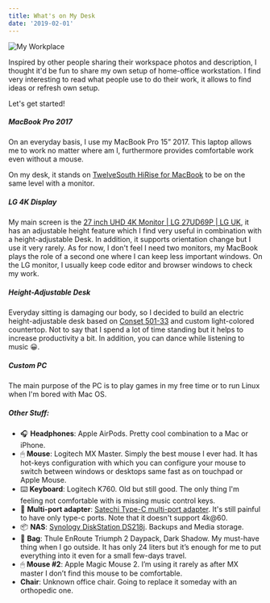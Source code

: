 ```yaml
---
title: What's on My Desk
date: '2019-02-01'
---
```


![My Workplace](./workspace.jpg)

Inspired by other people sharing their workspace photos and description, I thought it'd be fun to share my own setup of home-office workstation.
I find very interesting to read what people use to do their work, it allows to find ideas or refresh own setup.

Let's get started!

##### MacBook Pro 2017

On an everyday basis, I use my MacBook Pro 15” 2017. This laptop allows me to work no matter where am I, furthermore provides comfortable work even without a mouse.

On my desk, it stands on [TwelveSouth HiRise for MacBook](https://www.twelvesouth.com/product/hirise-for-macbook) to be
on the same level with a monitor.

##### LG 4K Display

My main screen is the [27 inch UHD 4K Monitor | LG 27UD69P | LG UK](https://www.lg.com/uk/monitors/lg-27UD69P), it has an adjustable height feature which I find very useful
in combination with a height-adjustable Desk. In addition, it supports orientation change but I use it very rarely.
As for now, I don't feel I need two monitors, my MacBook plays the role of a second one where I can keep less important windows.
On the LG monitor, I usually keep code editor and browser windows to check my work.

##### Height-Adjustable Desk

Everyday sitting is damaging our body, so I decided to build an electric height-adjustable desk based on [Conset 501-33](https://www.conset.com/product/prodone/5097/default.aspx) and custom light-colored countertop.
Not to say that I spend a lot of time standing but it helps to increase productivity a bit. In addition, you can dance while listening to music 😀.

##### Custom PC

The main purpose of the PC is to play games in my free time or to run Linux when I'm bored with Mac OS.

##### Other Stuff:

- 🎧 **Headphones**: Apple AirPods. Pretty cool combination to a Mac or iPhone.
- 🖱 **Mouse**: Logitech MX Master. Simply the best mouse I ever had. It has hot-keys configuration with which you can configure your mouse to switch between windows or desktops same fast as on touchpad or Apple Mouse.
- ⌨️ **Keyboard**: Logitech K760. Old but still good. The only thing I'm feeling not comfortable with is missing music control keys.
- 🧰 **Multi-port adapter**: [Satechi Type-C multi-port adapter](https://satechi.net/products/satechi-slim-aluminum-type-c-multi-port-adapter?variant=27296854025). It's still painful to have only type-c ports. Note that it doesn't support 4k@60.
- 📦 **NAS**: [Synology DiskStation DS218j](https://www.synology.com/en-global/products/DS218j). Backups and Media storage.
- 🎒 **Bag**: Thule EnRoute Triumph 2 Daypack, Dark Shadow. My must-have thing when I go outside. It has only 24 liters but it’s enough for me to put everything into it even for a small few-days travel.
- 🖱 **Mouse #2**: Apple Magic Mouse 2. I’m using it rarely as after MX master I don’t find this mouse to be comfortable.
- **Chair**: Unknown office chair. Going to replace it someday with an orthopedic one.

